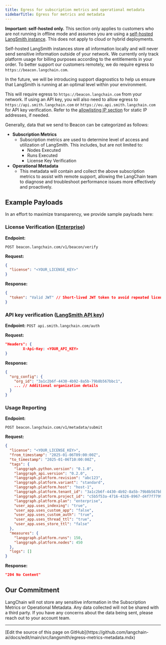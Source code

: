 ```yaml
---
title: Egress for subscription metrics and operational metadata
sidebarTitle: Egress for metrics and metadata
---
```


<Note> **Important: self-hosted only.** This section only applies to customers who are not running in offline mode and assumes you are using a [self-hosted LangSmith instance](/langsmith/hosting). This does not apply to cloud or hybrid deployments.</Note>

Self-hosted LangSmith instances store all information locally and will never send sensitive information outside of your network. We currently only track platform usage for billing purposes according to the entitlements in your order. To better support our customers remotely, we do require egress to `https://beacon.langchain.com`.

In the future, we will be introducing support diagnostics to help us ensure that LangSmith is running at an optimal level within your environment.

<Warning>This will require egress to `https://beacon.langchain.com` from your network. If using an API key, you will also need to allow egress to `https://api.smith.langchain.com` or `https://eu.api.smith.langchain.com` for API key verification. Refer to the [allowlisting IP section](/langsmith/cloud-architecture-and-scalability#allowlisting-ip-addresses) for static IP addresses, if needed.</Warning>

Generally, data that we send to Beacon can be categorized as follows:

- **Subscription Metrics**
  - Subscription metrics are used to determine level of access and utilization of LangSmith. This includes, but are not limited to:
    - Nodes Executed
    - Runs Executed
    - License Key Verification
- **Operational Metadata**
  - This metadata will contain and collect the above subscription metrics to assist with remote support, allowing the LangChain team to diagnose and troubleshoot performance issues more effectively and proactively.

## Example Payloads

In an effort to maximize transparency, we provide sample payloads here:

### License Verification ([Enterprise](https://langchain.com/pricing))

**Endpoint:**

`POST beacon.langchain.com/v1/beacon/verify`

**Request:**

```json
{
  "license": "<YOUR_LICENSE_KEY>"
}
```

**Response:**

```json
{
  "token": "Valid JWT" // Short-lived JWT token to avoid repeated license checks
}
```

### API key verification ([LangSmith API key](https://smith.langchain.com/))

**Endpoint:**
`POST api.smith.langchain.com/auth`

**Request:**

```json
"Headers": {
        X-Api-Key: <YOUR_API_KEY>
}
```

**Response:**

```json
{
  "org_config": {
    "org_id": "3a1c2b6f-4430-4b92-8a5b-79b8b567bbc1",
    ... // Additional organization details
  }
}
```

### Usage Reporting

**Endpoint:**

`POST beacon.langchain.com/v1/metadata/submit`

**Request:**

```json
{
  "license": "<YOUR_LICENSE_KEY>",
  "from_timestamp": "2025-01-06T09:00:00Z",
  "to_timestamp": "2025-01-06T10:00:00Z",
  "tags": {
    "langgraph.python.version": "0.1.0",
    "langgraph_api.version": "0.2.0",
    "langgraph.platform.revision": "abc123",
    "langgraph.platform.variant": "standard",
    "langgraph.platform.host": "host-1",
    "langgraph.platform.tenant_id": "3a1c2b6f-4430-4b92-8a5b-79b8b567bbc1",
    "langgraph.platform.project_id": "c5b5f53a-4716-4326-8967-d4f7f7799735",
    "langgraph.platform.plan": "enterprise",
    "user_app.uses_indexing": "true",
    "user_app.uses_custom_app": "false",
    "user_app.uses_custom_auth": "true",
    "user_app.uses_thread_ttl": "true",
    "user_app.uses_store_ttl": "false"
  },
  "measures": {
    "langgraph.platform.runs": 150,
    "langgraph.platform.nodes": 450
  },
  "logs": []
}
```

**Response:**

```json
"204 No Content"
```

## Our Commitment

LangChain will not store any sensitive information in the Subscription Metrics or Operational Metadata. Any data collected will not be shared with a third party. If you have any concerns about the data being sent, please reach out to your account team.

---

<Callout icon="pen-to-square" iconType="regular">
  [Edit the source of this page on GitHub](https://github.com/langchain-ai/docs/edit/main/src/langsmith/egress-metrics-metadata.mdx)
</Callout>

